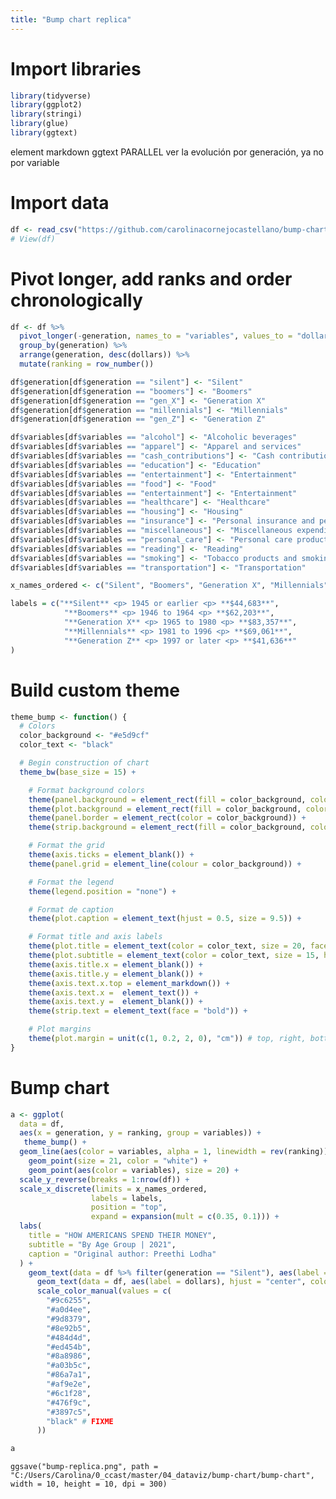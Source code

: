 ```yaml
---
title: "Bump chart replica"
---
```


# Import libraries
```r
library(tidyverse)
library(ggplot2)
library(stringi)
library(glue)
library(ggtext)
```

element markdown ggtext 
PARALLEL 
ver la evolución por generación, ya no por variable

# Import data
```r
df <- read_csv("https://github.com/carolinacornejocastellano/bump-chart/raw/main/data.csv")
# View(df)
```

# Pivot longer, add ranks and order chronologically
```r
df <- df %>%
  pivot_longer(-generation, names_to = "variables", values_to = "dollars") %>%
  group_by(generation) %>%
  arrange(generation, desc(dollars)) %>%
  mutate(ranking = row_number())

df$generation[df$generation == "silent"] <- "Silent"
df$generation[df$generation == "boomers"] <- "Boomers"
df$generation[df$generation == "gen_X"] <- "Generation X"
df$generation[df$generation == "millennials"] <- "Millennials"
df$generation[df$generation == "gen_Z"] <- "Generation Z"

df$variables[df$variables == "alcohol"] <- "Alcoholic beverages"
df$variables[df$variables == "apparel"] <- "Apparel and services"
df$variables[df$variables == "cash_contributions"] <- "Cash contributions"
df$variables[df$variables == "education"] <- "Education"
df$variables[df$variables == "entertainment"] <- "Entertainment"
df$variables[df$variables == "food"] <- "Food"
df$variables[df$variables == "entertainment"] <- "Entertainment"
df$variables[df$variables == "healthcare"] <- "Healthcare"
df$variables[df$variables == "housing"] <- "Housing"
df$variables[df$variables == "insurance"] <- "Personal insurance and pensions"
df$variables[df$variables == "miscellaneous"] <- "Miscellaneous expenditures"
df$variables[df$variables == "personal_care"] <- "Personal care products and services"
df$variables[df$variables == "reading"] <- "Reading"
df$variables[df$variables == "smoking"] <- "Tobacco products and smoking \n supplies"
df$variables[df$variables == "transportation"] <- "Transportation"
```

```r
x_names_ordered <- c("Silent", "Boomers", "Generation X", "Millennials", "Generation Z")
```

```r
labels = c("**Silent** <p> 1945 or earlier <p> **$44,683**", 
            "**Boomers** <p> 1946 to 1964 <p> **$62,203**",
            "**Generation X** <p> 1965 to 1980 <p> **$83,357**", 
            "**Millennials** <p> 1981 to 1996 <p> **$69,061**", 
            "**Generation Z** <p> 1997 or later <p> **$41,636**"
)
```


# Build custom theme

```r
theme_bump <- function() {
  # Colors
  color_background <- "#e5d9cf"
  color_text <- "black"

  # Begin construction of chart
  theme_bw(base_size = 15) +

    # Format background colors
    theme(panel.background = element_rect(fill = color_background, color = color_background)) +
    theme(plot.background = element_rect(fill = color_background, color = color_background)) +
    theme(panel.border = element_rect(color = color_background)) +
    theme(strip.background = element_rect(fill = color_background, color = color_background)) +

    # Format the grid
    theme(axis.ticks = element_blank()) +
    theme(panel.grid = element_line(colour = color_background)) +

    # Format the legend
    theme(legend.position = "none") +

    # Format de caption
    theme(plot.caption = element_text(hjust = 0.5, size = 9.5)) +

    # Format title and axis labels
    theme(plot.title = element_text(color = color_text, size = 20, face = "bold", hjust = 0.5, )) +
    theme(plot.subtitle = element_text(color = color_text, size = 15, hjust = 0.5, )) +
    theme(axis.title.x = element_blank()) +
    theme(axis.title.y = element_blank()) +
    theme(axis.text.x.top = element_markdown()) +
    theme(axis.text.x =  element_text()) +
    theme(axis.text.y =  element_blank()) +
    theme(strip.text = element_text(face = "bold")) +

    # Plot margins
    theme(plot.margin = unit(c(1, 0.2, 2, 0), "cm")) # top, right, bottom, left
}
```

# Bump chart 

```r
a <- ggplot(
  data = df,
  aes(x = generation, y = ranking, group = variables)) +
   theme_bump() +
  geom_line(aes(color = variables, alpha = 1, linewidth = rev(ranking))) +
    geom_point(size = 21, color = "white") +
    geom_point(aes(color = variables), size = 20) +
  scale_y_reverse(breaks = 1:nrow(df)) +
  scale_x_discrete(limits = x_names_ordered,
                  labels = labels,
                  position = "top",
                  expand = expansion(mult = c(0.35, 0.1))) +
  labs(
    title = "HOW AMERICANS SPEND THEIR MONEY",
    subtitle = "By Age Group | 2021",
    caption = "Original author: Preethi Lodha"
  ) +
    geom_text(data = df %>% filter(generation == "Silent"), aes(label = variables, x = 0.72), hjust = "outward", fontface = "bold", color = "black", size = 5) +
      geom_text(data = df, aes(label = dollars), hjust = "center", color = "white", size = 4.8) + # FIXME
      scale_color_manual(values = c(
        "#9c6255",
        "#a0d4ee",
        "#9d8379",
        "#8e92b5",
        "#484d4d",
        "#ed454b",
        "#8a8986",
        "#a03b5c",
        "#86a7a1",
        "#af9e2e",
        "#6c1f28",
        "#476f9c",
        "#3897c5",
        "black" # FIXME
      ))

a
```

```{#r}
ggsave("bump-replica.png", path = "C:/Users/Carolina/0_ccast/master/04_dataviz/bump-chart/bump-chart", width = 10, height = 10, dpi = 300)
```
